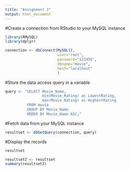 ---
title: "Assignment 2"
output: html_document
---
#Create a connection from RStudio to your MySQL instance
```{r}
library(RMySQL)
library(dplyr)
```
```{r}
connection <- dbConnect(MySQL(),
                        user="root",
                        password="123456",
                        dbname="movie",
                        host="localhost"
                        )
```
#Store the data access query in a variable
```{r}
query <- "SELECT Movie_Name,
                 min(Movie_Rating) as LowestRating,
                 max(Movie_Rating) as HighestRating
          FROM movie
          GROUP BY Movie_Name
          ORDER BY Movie_Name ASC;"
```
#Fetch data from your MySQL instance
```{r}
resultset <- dbGetQuery(connection, query)
```
#Display the records
```{r}
resultset
```
```{r}
resultset2 <- resultset
summary(resultset2)
```

